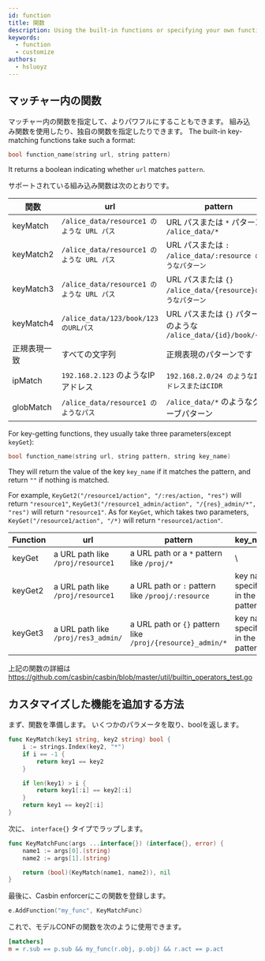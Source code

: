 ```yaml
---
id: function
title: 関数
description: Using the built-in functions or specifying your own function
keywords:
  - function
  - customize
authors:
  - hsluoyz
---
```




## マッチャー内の関数

マッチャー内の関数を指定して、よりパワフルにすることもできます。 組み込み関数を使用したり、独自の関数を指定したりできます。 The built-in key-matching functions take such a format:

```c
bool function_name(string url, string pattern)
```

It returns a boolean indicating whether `url` matches `pattern`.

サポートされている組み込み関数は次のとおりです。

| 関数        | url                                 | pattern                                              | 例                                                                                                                                                                                                     |
| --------- | ----------------------------------- | ---------------------------------------------------- | ----------------------------------------------------------------------------------------------------------------------------------------------------------------------------------------------------- |
| keyMatch  | `/alice_data/resource1 のような URL パス` | URL パスまたは `*` パターン。 `/alice_data/*`                  | [keymatch_model.conf](https://github.com/casbin/casbin/blob/master/examples/keymatch_model.conf)/[keymatch_policy.csv](https://github.com/casbin/casbin/blob/master/examples/keymatch_policy.csv)     |
| keyMatch2 | `/alice_data/resource1 のような URL パス` | URL パスまたは `:` `/alice_data/:resource のようなパターン`       | [keymatch2_model.conf](https://github.com/casbin/casbin/blob/master/examples/keymatch2_model.conf)/[keymatch2_policy.csv](https://github.com/casbin/casbin/blob/master/examples/keymatch2_policy.csv) |
| keyMatch3 | `/alice_data/resource1 のような URL パス` | URL パスまたは `{}` `/alice_data/{resource}のようなパターン`      | https://github.com/casbin/blob/277c1a2b85698272f764d71a94d2595a8d425915/util/builtin_operators_test.go#L171-L196                                                                                    |
| keyMatch4 | `/alice_data/123/book/123 のURLパス`   | URL パスまたは `{}` パターンのような `/alice_data/{id}/book/{id}` | https://github.com/casbin/blob/277c1a2b85698272f764d71a94d2595a8d425915/util/builtin_operators_test.go#L208-L222                                                                                    |
| 正規表現一致    | すべての文字列                             | 正規表現のパターンです                                          | [keymatch_model.conf](https://github.com/casbin/casbin/blob/master/examples/keymatch_model.conf)/[keymatch_policy.csv](https://github.com/casbin/casbin/blob/master/examples/keymatch_policy.csv)     |
| ipMatch   | `192.168.2.123` のようなIP アドレス         | `192.168.2.0/24 のようなIPアドレスまたはCIDR`                   | [ipmatch_model.conf](https://github.com/casbin/casbin/blob/master/examples/ipmatch_model.conf)/[ipmatch_policy.csv](https://github.com/casbin/casbin/blob/master/examples/ipmatch_policy.csv)         |
| globMatch | `/alice_data/resource1 のようなパス`      | `/alice_data/*` のようなグローブパターン                         | https://github.com/casbin/blob/277c1a2b85698272f764d71a94d2595a8d425915/util/builtin_operators_test.go#L426-L466                                                                                    |


For key-getting functions, they usually take three parameters(except `keyGet`):

```c
bool function_name(string url, string pattern, string key_name)
```

They will return the value of the key `key_name` if it matches the pattern, and return `""` if nothing is matched.

For example,  `KeyGet2("/resource1/action", "/:res/action, "res")` will return `"resource1"`, `KeyGet3("/resource1_admin/action", "/{res}_admin/*", "res")` will return `"resource1"`. As for `KeyGet`, which takes two parameters, `KeyGet("/resource1/action", "/*)` will return `"resource1/action"`.


| Function | url                                 | pattern                                                    | key_name                          | example                                                                                                                                                                                           |
| -------- | ----------------------------------- | ---------------------------------------------------------- | --------------------------------- | ------------------------------------------------------------------------------------------------------------------------------------------------------------------------------------------------- |
| keyGet   | a URL path like `/proj/resource1`   | a URL path or a `*` pattern like `/proj/*`                 | \                                | [keyget_model.conf](https://github.com/casbin/casbin/blob/master/examples/keyget_model.conf)/[keymatch_policy.csv](https://github.com/casbin/casbin/blob/master/examples/keymatch_policy.csv)     |
| keyGet2  | a URL path like `/proj/resource1`   | a URL path or `:` pattern like `/prooj/:resource`          | key name specified in the pattern | [keyget2_model.conf](https://github.com/casbin/casbin/blob/master/examples/keyget2_model.conf)/[keymatch2_policy.csv](https://github.com/casbin/casbin/blob/master/examples/keymatch2_policy.csv) |
| keyGet3  | a URL path like `/proj/res3_admin/` | a URL path or `{}` pattern like `/proj/{resource}_admin/*` | key name specified in the pattern | https://github.com/casbin/casbin/blob/7bd496f94f5a2739a392d333a9aaaa10ae397673/util/builtin_operators_test.go#L209-L247                                                                         |


上記の関数の詳細は https://github.com/casbin/casbin/blob/master/util/builtin_operators_test.go

## カスタマイズした機能を追加する方法

まず、関数を準備します。 いくつかのパラメータを取り、boolを返します。

```go
func KeyMatch(key1 string, key2 string) bool {
    i := strings.Index(key2, "*")
    if i == -1 {
        return key1 == key2
    }

    if len(key1) > i {
        return key1[:i] == key2[:i]
    }
    return key1 == key2[:i]
}
```

次に、 `interface{}` タイプでラップします。

```go
func KeyMatchFunc(args ...interface{}) (interface{}, error) {
    name1 := args[0].(string)
    name2 := args[1].(string)

    return (bool)(KeyMatch(name1, name2)), nil
}
```

最後に、Casbin enforcerにこの関数を登録します。

```go
e.AddFunction("my_func", KeyMatchFunc)
```

これで、モデルCONFの関数を次のように使用できます。

```ini
[matchers]
m = r.sub == p.sub && my_func(r.obj, p.obj) && r.act == p.act
```
